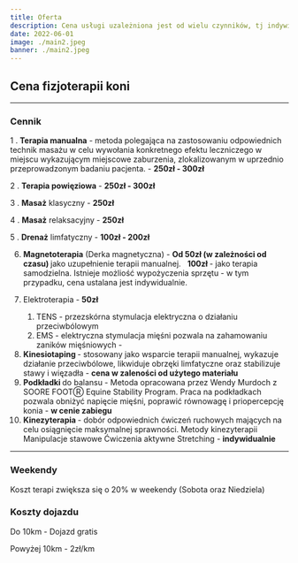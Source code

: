 ```yaml
---
title: Oferta
description: Cena usługi uzależniona jest od wielu czynników, tj indywidualnych wymagań terapeutycznych konia, lokalizacji i zapotrzebowania na usługi dodatkowe.
date: 2022-06-01
image: ./main2.jpeg
banner: ./main2.jpeg
---
```


## Cena fizjoterapii koni

---

### Cennik

1 . <b>Terapia manualna</b> - metoda polegająca na zastosowaniu odpowiednich technik masażu w celu wywołania konkretnego efektu leczniczego w miejscu wykazującym miejscowe zaburzenia, zlokalizowanym w uprzednio przeprowadzonym badaniu pacjenta. - <b>250zł - 300zł</b>

2 . <b>Terapia powięziowa</b> - <b>250zł - 300zł</b>

3 . <b>Masaż</b> klasyczny - <b>250zł</b>

4 . <b>Masaż</b> relaksacyjny - <b>250zł</b>

5 . <b>Drenaż</b> limfatyczny - <b>100zł - 200zł</b>

6. <b>Magnetoterapia</b>  (Derka magnetyczna) -
     <b>
        Od 50zł (w zależności od czasu)
    </b>  jako uzupełnienie terapii manualnej. &nbsp;
     <b>
        100zł
    </b>  - jako terapia samodzielna. Istnieje możliość wypożyczenia sprzętu - w tym przypadku, cena ustalana jest indywidualnie.

7. Elektroterapia - <b>50zł</b>

    1. TENS - przezskórna stymulacja elektryczna o działaniu przeciwbólowym
    2. EMS - elektryczna stymulacja mięśni pozwala na zahamowaniu zaników mięśniowych -

8. <b>
       Kinesiotaping
   </b>  - stosowany jako wsparcie terapii manualnej, wykazuje działanie przeciwbólowe, likwiduje obrzęki limfatyczne oraz stabilizuje stawy i więzadła -
     <b>cena w zaleności od użytego materiału</b>
9. <b>
       Podkładki
   </b>  do balansu - Metoda opracowana przez Wendy Murdoch z SOORE FOOTⓇ Equine Stability Program.
    Praca
    na podkładkach pozwala obniżyć napięcie mięśni, poprawić równowagę i priopercepcję konia -
     <b>w cenie zabiegu</b>
10. <b>
        Kinezyterapia
    </b> - dobór odpowiednich ćwiczeń ruchowych mających na celu osiągnięcie maksymalnej sprawności. Metody kinezyterapii
    Manipulacje stawowe
    Ćwiczenia aktywne
    Stretching -
    <b>indywidualnie</b>

---

### Weekendy

Koszt terapi zwiększa się o 20% w weekendy (Sobota oraz Niedziela)

### Koszty dojazdu

Do 10km - Dojazd gratis

Powyżej 10km - 2zł/km
